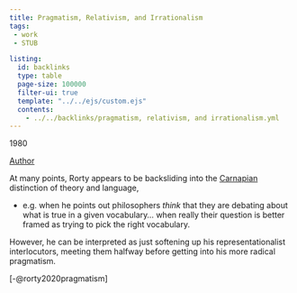 ```yaml
---
title: Pragmatism, Relativism, and Irrationalism
tags: 
 - work
 - STUB

listing:
  id: backlinks
  type: table
  page-size: 100000
  filter-ui: true
  template: "../../ejs/custom.ejs"
  contents:
    - ../../backlinks/pragmatism, relativism, and irrationalism.yml
---
```


1980 

[Author](/docs/phil/Richard Rorty.html)

At many points, Rorty appears to be backsliding into the [Carnapian](/docs/phil/Rudolf Carnap.html) distinction of theory and language,

 - e.g. when he points out philosophers *think* that they are debating about what is true in a given vocabulary... when really their question is better framed as trying to pick the right vocabulary.

However, he can be interpreted as just softening up his representationalist interlocutors, meeting them halfway before getting into his more radical pragmatism.


[-@rorty2020pragmatism]

